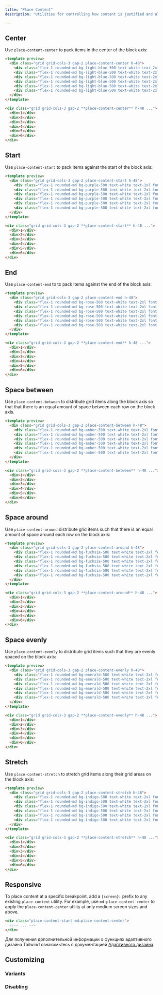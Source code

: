 ```yaml
---
title: "Place Content"
description: "Utilities for controlling how content is justified and aligned at the same time."

---
```




## Center

Use `place-content-center` to pack items in the center of the block axis:

```html lightBlue
<template preview>
  <div class="grid grid-cols-3 gap-2 place-content-center h-48">
    <div class="flex-1 rounded-md bg-light-blue-500 text-white text-2xl font-extrabold flex items-center justify-center py-3">1</div>
    <div class="flex-1 rounded-md bg-light-blue-500 text-white text-2xl font-extrabold flex items-center justify-center py-3">2</div>
    <div class="flex-1 rounded-md bg-light-blue-500 text-white text-2xl font-extrabold flex items-center justify-center py-3">3</div>
    <div class="flex-1 rounded-md bg-light-blue-500 text-white text-2xl font-extrabold flex items-center justify-center py-3">4</div>
    <div class="flex-1 rounded-md bg-light-blue-500 text-white text-2xl font-extrabold flex items-center justify-center py-3">5</div>
    <div class="flex-1 rounded-md bg-light-blue-500 text-white text-2xl font-extrabold flex items-center justify-center py-3">6</div>
  </div>
</template>

<div class="grid grid-cols-3 gap-2 **place-content-center** h-48 ...">
  <div>1</div>
  <div>2</div>
  <div>3</div>
  <div>4</div>
  <div>5</div>
  <div>6</div>
</div>
```

## Start

Use `place-content-start` to pack items against the start of the block axis:

```html purple
<template preview>
  <div class="grid grid-cols-3 gap-2 place-content-start h-48">
    <div class="flex-1 rounded-md bg-purple-500 text-white text-2xl font-extrabold flex items-center justify-center py-3">1</div>
    <div class="flex-1 rounded-md bg-purple-500 text-white text-2xl font-extrabold flex items-center justify-center py-3">2</div>
    <div class="flex-1 rounded-md bg-purple-500 text-white text-2xl font-extrabold flex items-center justify-center py-3">3</div>
    <div class="flex-1 rounded-md bg-purple-500 text-white text-2xl font-extrabold flex items-center justify-center py-3">4</div>
    <div class="flex-1 rounded-md bg-purple-500 text-white text-2xl font-extrabold flex items-center justify-center py-3">5</div>
    <div class="flex-1 rounded-md bg-purple-500 text-white text-2xl font-extrabold flex items-center justify-center py-3">6</div>
  </div>
</template>

<div class="grid grid-cols-3 gap-2 **place-content-start** h-48 ...">
  <div>1</div>
  <div>2</div>
  <div>3</div>
  <div>4</div>
  <div>5</div>
  <div>6</div>
</div>
```

## End

Use `place-content-end` to to pack items against the end of the block axis:

```html rose
<template preview>
  <div class="grid grid-cols-3 gap-2 place-content-end h-48">
    <div class="flex-1 rounded-md bg-rose-500 text-white text-2xl font-extrabold flex items-center justify-center py-3">1</div>
    <div class="flex-1 rounded-md bg-rose-500 text-white text-2xl font-extrabold flex items-center justify-center py-3">2</div>
    <div class="flex-1 rounded-md bg-rose-500 text-white text-2xl font-extrabold flex items-center justify-center py-3">3</div>
    <div class="flex-1 rounded-md bg-rose-500 text-white text-2xl font-extrabold flex items-center justify-center py-3">4</div>
    <div class="flex-1 rounded-md bg-rose-500 text-white text-2xl font-extrabold flex items-center justify-center py-3">5</div>
    <div class="flex-1 rounded-md bg-rose-500 text-white text-2xl font-extrabold flex items-center justify-center py-3">6</div>
  </div>
</template>

<div class="grid grid-cols-3 gap-2 **place-content-end** h-48 ...">
  <div>1</div>
  <div>2</div>
  <div>3</div>
  <div>4</div>
  <div>5</div>
  <div>6</div>
</div>
```

## Space between

Use `place-content-between` to distribute grid items along the block axis so that that there is an equal amount of space between each row on the block axis.

```html amber
<template preview>
  <div class="grid grid-cols-3 gap-2 place-content-between h-48">
    <div class="flex-1 rounded-md bg-amber-500 text-white text-2xl font-extrabold flex items-center justify-center py-3">1</div>
    <div class="flex-1 rounded-md bg-amber-500 text-white text-2xl font-extrabold flex items-center justify-center py-3">2</div>
    <div class="flex-1 rounded-md bg-amber-500 text-white text-2xl font-extrabold flex items-center justify-center py-3">3</div>
    <div class="flex-1 rounded-md bg-amber-500 text-white text-2xl font-extrabold flex items-center justify-center py-3">4</div>
    <div class="flex-1 rounded-md bg-amber-500 text-white text-2xl font-extrabold flex items-center justify-center py-3">5</div>
    <div class="flex-1 rounded-md bg-amber-500 text-white text-2xl font-extrabold flex items-center justify-center py-3">6</div>
  </div>
</template>

<div class="grid grid-cols-3 gap-2 **place-content-between** h-48 ...">
  <div>1</div>
  <div>2</div>
  <div>3</div>
  <div>4</div>
  <div>5</div>
  <div>6</div>
</div>
```

## Space around

Use `place-content-around` distribute grid items such that there is an equal amount of space around each row on the block axis:

```html fuchsia
<template preview>
  <div class="grid grid-cols-3 gap-2 place-content-around h-48">
    <div class="flex-1 rounded-md bg-fuchsia-500 text-white text-2xl font-extrabold flex items-center justify-center py-3">1</div>
    <div class="flex-1 rounded-md bg-fuchsia-500 text-white text-2xl font-extrabold flex items-center justify-center py-3">2</div>
    <div class="flex-1 rounded-md bg-fuchsia-500 text-white text-2xl font-extrabold flex items-center justify-center py-3">3</div>
    <div class="flex-1 rounded-md bg-fuchsia-500 text-white text-2xl font-extrabold flex items-center justify-center py-3">4</div>
    <div class="flex-1 rounded-md bg-fuchsia-500 text-white text-2xl font-extrabold flex items-center justify-center py-3">5</div>
    <div class="flex-1 rounded-md bg-fuchsia-500 text-white text-2xl font-extrabold flex items-center justify-center py-3">6</div>
  </div>
</template>

<div class="grid grid-cols-3 gap-2 **place-content-around** h-48 ...">
  <div>1</div>
  <div>2</div>
  <div>3</div>
  <div>4</div>
  <div>5</div>
  <div>6</div>
</div>
```

## Space evenly

Use `place-content-evenly` to distribute grid items such that they are evenly spaced on the block axis:

```html emerald
<template preview>
  <div class="grid grid-cols-3 gap-2 place-content-evenly h-48">
    <div class="flex-1 rounded-md bg-emerald-500 text-white text-2xl font-extrabold flex items-center justify-center py-3">1</div>
    <div class="flex-1 rounded-md bg-emerald-500 text-white text-2xl font-extrabold flex items-center justify-center py-3">2</div>
    <div class="flex-1 rounded-md bg-emerald-500 text-white text-2xl font-extrabold flex items-center justify-center py-3">3</div>
    <div class="flex-1 rounded-md bg-emerald-500 text-white text-2xl font-extrabold flex items-center justify-center py-3">4</div>
    <div class="flex-1 rounded-md bg-emerald-500 text-white text-2xl font-extrabold flex items-center justify-center py-3">5</div>
    <div class="flex-1 rounded-md bg-emerald-500 text-white text-2xl font-extrabold flex items-center justify-center py-3">6</div>
  </div>
</template>

<div class="grid grid-cols-3 gap-2 **place-content-evenly** h-48 ...">
  <div>1</div>
  <div>2</div>
  <div>3</div>
  <div>4</div>
  <div>5</div>
  <div>6</div>
</div>
```

## Stretch

Use `place-content-stretch` to stretch grid items along their grid areas on the block axis:

```html indigo
<template preview>
  <div class="grid grid-cols-3 gap-2 place-content-stretch h-48">
    <div class="flex-1 rounded-md bg-indigo-500 text-white text-2xl font-extrabold flex items-center justify-center py-3">1</div>
    <div class="flex-1 rounded-md bg-indigo-500 text-white text-2xl font-extrabold flex items-center justify-center py-3">2</div>
    <div class="flex-1 rounded-md bg-indigo-500 text-white text-2xl font-extrabold flex items-center justify-center py-3">3</div>
    <div class="flex-1 rounded-md bg-indigo-500 text-white text-2xl font-extrabold flex items-center justify-center py-3">4</div>
    <div class="flex-1 rounded-md bg-indigo-500 text-white text-2xl font-extrabold flex items-center justify-center py-3">5</div>
    <div class="flex-1 rounded-md bg-indigo-500 text-white text-2xl font-extrabold flex items-center justify-center py-3">6</div>
  </div>
</template>

<div class="grid grid-cols-3 gap-2 **place-content-stretch** h-48 ...">
  <div>1</div>
  <div>2</div>
  <div>3</div>
  <div>4</div>
  <div>5</div>
  <div>6</div>
</div>
```

## Responsive

To place content at a specific breakpoint, add a `{screen}:` prefix to any existing `place-content` utility. For example, use `md:place-content-center` to apply the `place-content-center` utility at only medium screen sizes and above.

```html
<div class="place-content-start md:place-content-center">
  <!-- ... -->
</div>
```

Для получения дополнительной информации о функциях адаптивного дизайна Tailwind ознакомьтесь с документацией [Адаптивного дизайна](/docs/responsive-design).

## Customizing

### Variants

<Variants plugin="placeContent" name="place-content" />

### Disabling

<Disabling plugin="placeContent" name="place-content" />
